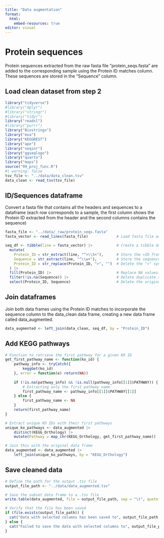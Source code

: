 ```yaml
---
title: "Data augmentation"
format:
  html:
    embed-resources: true
editor: visual
---
```


# Protein sequences

Protein sequences extracted from the raw fasta file "protein_seqs.fasta" are added to the corresponding sample using the Protein ID matches column. These sequences are stored in the "Sequence" column.

## Load clean dataset from step 2

```r
library("tidyverse")
#library("dplyr")
#library("stringr")
#library("tidyr")
library("readxl")
#library("purrr")
library("Biostrings")
library("msa")
library("KEGGREST")
library("ape")
library("seqinr")
library("ggseqlogo")
library("quarto")
library("maps")
source("99_proj_func.R")
#| warning: false
tsv_file <- "../data/data_clean.tsv"
data_clean <- read_tsv(tsv_file)
```

## ID/Sequences dataframe

Convert a fasta file that contains all the headers and sequences to a dataframe (each row corresponds to a sample, the first column shows the Protein ID extracted from the header and the second columns contains the sequence)

```r
fasta_file <- "../data/_raw/protein_seqs.fasta"
fasta_vector <- read_lines(fasta_file)             # Load fasta file as a character vector

seq_df <- tibble(line = fasta_vector) |>           # Create a tibble dataframe where each row corresponds to a line in the fasta file
  mutate(
    Protein_ID = str_extract(line, "^>\\S+"),      # Store the >ID from the header. It stores an NA value if the line corresponds to a sequence
    Sequence = str_extract(line, "^\\w+"),         # Store the sequence. It stores an NA value if the line corresponds to the header
    Protein_ID = str_replace(Protein_ID, ">", "")  # Delete the ">" symbol from the protein ID
  ) |>
  fill(Protein_ID) |>                              # Replace NA values in the Protein_ID column using the protein ID from the previous row.
  filter(!is.na(Sequence)) |>                      # Delete duplicate samples that contain NA values in the Sequence column
  select(Protein_ID, Sequence)                     # Delete the original fasta lines
```

## Join dataframes

Join both data frames using the Protein ID matches to incorporate the sequence column to the data_clean data frame, creating a new data frame called data_augmented.

```r
data_augmented <- left_join(data_clean, seq_df, by = "Protein_ID")
```

## Add KEGG pathways

```r

# Function to retrieve the first pathway for a given KO ID
get_first_pathway_name <- function(ko_id) {
    pathway_info <- tryCatch({
        keggGet(ko_id)
    }, error = function(e) return(NA))
    
    if (!is.na(pathway_info) && !is.null(pathway_info[[1]]$PATHWAY)) {
        # Extracting only the first pathway name
        first_pathway_name <- pathway_info[[1]]$PATHWAY[[1]]
    } else {
        first_pathway_name <- NA
    }
    return(first_pathway_name)
}

# Extract unique KO IDs with their first pathways
unique_ko_pathways <- data_augmented |> 
    distinct(KEGG_Orthology) |> 
    mutate(Pathway = map_chr(KEGG_Orthology, get_first_pathway_name))

# Join this with the original data frame
data_augmented <- data_augmented |> 
    left_join(unique_ko_pathways, by = "KEGG_Orthology")

```

## Save cleaned data

```r

# Define the path for the output .tsv file
output_file_path <- "../data/data_augmented.tsv"

# Save the subset data frame to a .tsv file
write.table(data_augmented, file = output_file_path, sep = "\t", quote = FALSE, row.names = FALSE)

# Verify that the file has been saved
if (file.exists(output_file_path)) {
  cat("Data with selected columns has been saved to", output_file_path, "\n")
} else {
  cat("Failed to save the data with selected columns to", output_file_path, "\n")
}
```
